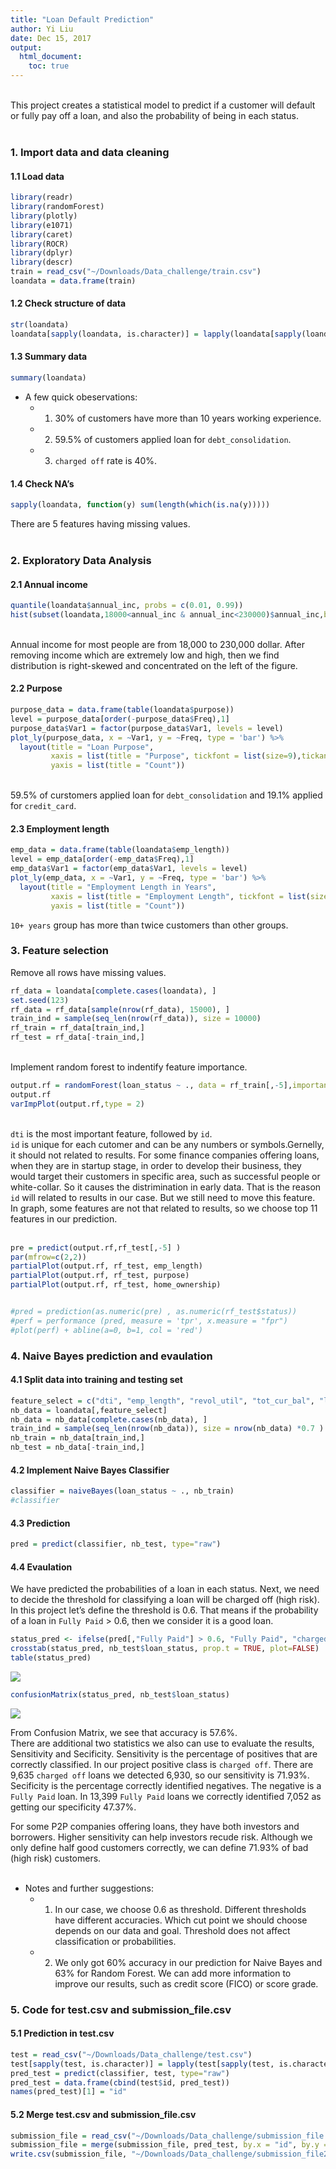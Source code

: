 ```yaml
---
title: "Loan Default Prediction"
author: Yi Liu
date: Dec 15, 2017
output:
  html_document:
    toc: true
---
```

<br/>
This project creates a statistical model to predict if a customer will default or fully pay off a loan, and also the probability of being in each status.
<br/><br/>

### 1. Import data and data cleaning
#### 1.1 Load data
```r
library(readr)
library(randomForest)
library(plotly)
library(e1071)
library(caret)
library(ROCR)
library(dplyr)
library(descr)
train = read_csv("~/Downloads/Data_challenge/train.csv")
loandata = data.frame(train)
```
#### 1.2 Check structure of data
```r
str(loandata)
loandata[sapply(loandata, is.character)] = lapply(loandata[sapply(loandata, is.character)], as.factor)
```
#### 1.3 Summary data
```r
summary(loandata)
```

* A few quick obeservations:
    + 1. 30% of customers have more than 10 years working experience.
    + 2. 59.5% of customers applied loan for `debt_consolidation`.
    + 3. `charged off` rate is 40%.
   
#### 1.4 Check NA's
```r
sapply(loandata, function(y) sum(length(which(is.na(y)))))
```
There are 5 features having missing values.
<br/> <br/>


### 2. Exploratory Data Analysis
#### 2.1 Annual income
```r
quantile(loandata$annual_inc, probs = c(0.01, 0.99))
hist(subset(loandata,18000<annual_inc & annual_inc<230000)$annual_inc,breaks = 50, main = "Annual Income", xlab= "Annual Income")
```
<br/>Annual income for most people are from 18,000 to 230,000 dollar. After removing income which are extremely low and high, then we find distribution is right-skewed and concentrated on the left of the figure.   

#### 2.2 Purpose
```r
purpose_data = data.frame(table(loandata$purpose))
level = purpose_data[order(-purpose_data$Freq),1]
purpose_data$Var1 = factor(purpose_data$Var1, levels = level)
plot_ly(purpose_data, x = ~Var1, y = ~Freq, type = 'bar') %>%
  layout(title = "Loan Purpose",
         xaxis = list(title = "Purpose", tickfont = list(size=9),tickangle = -20,exponentformat = "E"),
         yaxis = list(title = "Count"))

```

<br/> 59.5% of curstomers applied loan for `debt_consolidation` and 19.1% applied for `credit_card`.    

#### 2.3 Employment length
```r
emp_data = data.frame(table(loandata$emp_length))
level = emp_data[order(-emp_data$Freq),1]
emp_data$Var1 = factor(emp_data$Var1, levels = level)
plot_ly(emp_data, x = ~Var1, y = ~Freq, type = 'bar') %>%
  layout(title = "Employment Length in Years",
         xaxis = list(title = "Employment Length", tickfont = list(size=9),tickangle = -20,exponentformat = "E"),
         yaxis = list(title = "Count"))

```

`10+ years` group has more than twice customers than other groups.
<br/>

### 3. Feature selection
Remove all rows have missing values.
```r
rf_data = loandata[complete.cases(loandata), ]
set.seed(123)
rf_data = rf_data[sample(nrow(rf_data), 15000), ]
train_ind = sample(seq_len(nrow(rf_data)), size = 10000)
rf_train = rf_data[train_ind,]
rf_test = rf_data[-train_ind,]
```

<br/>
Implement random forest to indentify feature importance.
```r
output.rf = randomForest(loan_status ~ ., data = rf_train[,-5],importance=TRUE)
output.rf
varImpPlot(output.rf,type = 2)
```
<br/>`dti` is the most important feature, followed by `id`.<br/>
`id` is unique for each cutomer and can be any numbers or symbols.Gernelly, it should not related to results. For some finance companies offering loans, when they are in startup stage, in order to develop their business, they would target their customers in specific area, such as successful people or white-collar. So it causes the distrimination in early data. That is the reason `id` will related to results in our case. But we still need to move this feature.<br/>
In graph, some features are not that related to results, so we choose top 11 features in our prediction.
<br/><br/>
```r
pre = predict(output.rf,rf_test[,-5] )
par(mfrow=c(2,2))
partialPlot(output.rf, rf_test, emp_length)
partialPlot(output.rf, rf_test, purpose)
partialPlot(output.rf, rf_test, home_ownership)


#pred = prediction(as.numeric(pre) , as.numeric(rf_test$status))
#perf = performance (pred, measure = 'tpr', x.measure = "fpr")
#plot(perf) + abline(a=0, b=1, col = 'red')
```

### 4. Naive Bayes prediction and evaulation
#### 4.1 Split data into training and testing set
```r
feature_select = c("dti", "emp_length", "revol_util", "tot_cur_bal", "loan_amnt", "total_rev_hi_lim", "annual_inc", "revol_bal", "total_acc", "purpose", "inq_last_6mths", "loan_status")
nb_data = loandata[,feature_select]
nb_data = nb_data[complete.cases(nb_data), ]
train_ind = sample(seq_len(nrow(nb_data)), size = nrow(nb_data) *0.7 )
nb_train = nb_data[train_ind,]
nb_test = nb_data[-train_ind,]
```
#### 4.2 Implement Naive Bayes Classifier
```r
classifier = naiveBayes(loan_status ~ ., nb_train)
#classifier
```

#### 4.3 Prediction
```r
pred = predict(classifier, nb_test, type="raw")
```
#### 4.4 Evaulation
We have predicted the probabilities of a loan in each status. Next, we need to decide the threshold for classifying a loan will be charged off (high risk). In this project let’s define the threshold is 0.6. That means if the probability of a loan in `Fully Paid` > 0.6, then we consider it is a good loan.
```r
status_pred <- ifelse(pred[,"Fully Paid"] > 0.6, "Fully Paid", "charged off")
crosstab(status_pred, nb_test$loan_status, prop.t = TRUE, plot=FALSE)
table(status_pred)
```
![](result2.png)
```r
confusionMatrix(status_pred, nb_test$loan_status)
```

![](result1.png)


From Confusion Matrix, we see that accuracy is 57.6%. <br/>
There are additional two statistics we also can use to evaluate the results, Sensitivity and Secificity. Sensitivity is the percentage of positives that are correctly classified. In our project positive class is `charged off`. There are 9,635 `charged off` loans we detected 6,930, so our sensitivity is 71.93%. Secificity is the percentage correctly identified negatives. The negative is a `Fully Paid` loan. In 13,399 `Fully Paid` loans we correctly identified 7,052 as getting our specificity 47.37%. <br/>

For some P2P companies offering loans, they have both investors and borrowers. Higher sensitivity can help investors recude risk. Although we only define half good customers correctly, we can define 71.93% of bad (high risk) customers.
<br/> <br/>

* Notes and further suggestions:
    + 1. In our case, we choose 0.6 as threshold. Different thresholds have different accuracies. Which cut point we should choose depends on our data and goal. Threshold does not affect classification or probabilities.
    + 2. We only got 60% accuracy in our prediction for Naive Bayes and 63% for Random Forest. We can add more information to improve our results, such as credit score (FICO) or score grade.


### 5. Code for test.csv and submission_file.csv
#### 5.1 Prediction in test.csv 
```r
test = read_csv("~/Downloads/Data_challenge/test.csv")
test[sapply(test, is.character)] = lapply(test[sapply(test, is.character)], as.factor)
pred_test = predict(classifier, test, type="raw")
pred_test = data.frame(cbind(test$id, pred_test))
names(pred_test)[1] = "id"
```

#### 5.2 Merge test.csv and submission_file.csv
```r
submission_file = read_csv("~/Downloads/Data_challenge/submission_file.csv")
submission_file = merge(submission_file, pred_test, by.x = "id", by.y = "id",all.x=TRUE, sort=FALSE)
write.csv(submission_file, "~/Downloads/Data_challenge/submission_file2.csv",row.names = FALSE)
```

